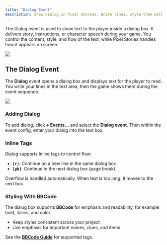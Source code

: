 ```yaml
---
title: "Dialog Event"
description: Show dialog in Pixel Stories. Write lines, style them with BBCode, add paging tags.
---
```


The Dialog event is used to show text to the player inside a dialog box. It delivers story, instructions, or character speech during your game. You control the content, style, and flow of the text, while Pixel Stories handles how it appears on screen.

![](../../../assets/docs-images/event-system/image-6.png)

## The Dialog Event

The **Dialog** event opens a dialog box and displays text for the player to read. You write your lines in the text area, then the game shows them during the event sequence.

![](../../../assets/docs-images/event-system/image-7.png)

### Adding Dialog

To add dialog, click **+ Events…** and select the **Dialog event**. Then within the event config, enter your dialog into the text box.

### Inline Tags

Dialog supports inline tags to control flow:

- **`[r]`**: Continue on a new line in the same dialog box
- **`[pb]`**: Continue in the next dialog box (page break)

Overflow is handled automatically. When text is too long, it moves to the next box.

### Styling With BBCode

The dialog box supports **BBCode** for emphasis and readability, for example bold, italics, and color.

- Keep styles consistent across your project
- Use emphasis for important names, clues, and items

See the **[BBCode Guide](https://www.bbcode.org/reference.php)** for supported tags.
